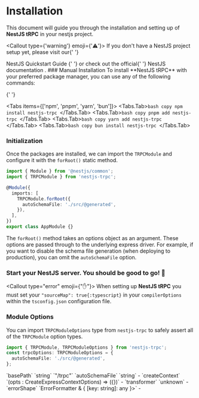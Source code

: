 
# Installation

This document will guide you through the installation and setting up of **NestJS tRPC** in your nestjs project.

<Callout type={'warning'} emoji={'⚠️'}>
  If you don't have a NestJS project setup yet, please visit our{' '}
  <Link href="/docs/nestjs" className="underline">
    NestJS Quickstart Guide
  </Link>{' '}
  or check out the official{' '}
  <Link href="https://docs.nestjs.com" target={'_blank'} className="underline">
    NestJS documentation
  </Link>
  .
</Callout>

<Steps>
  ### Manual Installation
  To install **NestJS tRPC** with your preferred package manager, you can use any of the following commands:

{' '}

<Tabs items={['npm', 'pnpm', 'yarn', 'bun']}>
  <Tabs.Tab>```bash copy npm install nestjs-trpc ```</Tabs.Tab>
  <Tabs.Tab>```bash copy pnpm add nestjs-trpc ```</Tabs.Tab>
  <Tabs.Tab>```bash copy yarn add nestjs-trpc ```</Tabs.Tab>
  <Tabs.Tab>```bash copy bun install nestjs-trpc ```</Tabs.Tab>
</Tabs>

### Initialization

Once the packages are installed, we can import the `TRPCModule` and configure it with the `forRoot()` static method.

```typescript filename="app.module.ts"
import { Module } from '@nestjs/common';
import { TRPCModule } from 'nestjs-trpc';

@Module({
  imports: [
    TRPCModule.forRoot({
      autoSchemaFile: './src/@generated',
    }),
  ],
})
export class AppModule {}
```

The `forRoot()` method takes an options object as an argument. These options are passed through to the underlying express driver. For example, if you want to disable the schema file generation (when deploying to production), you can omit the `autoSchemaFile` option.

### Start your NestJS server. You should be good to go! 🎉

</Steps>

<Callout type="error" emoji={"✋"}>
  When setting up **NestJS tRPC** you must set your `"sourceMap": true{:typescript}` in your `compilerOptions` within the `tsconfig.json` configuration file.
</Callout>

### Module Options

You can import `TRPCModuleOptions` type from `nestjs-trpc` to safely assert all of the `TRPCModule` option types.

```typescript
import { TRPCModule, TRPCModuleOptions } from 'nestjs-trpc';
const trpcOptions: TRPCModuleOptions = {
  autoSchemaFile: './src/@generated',
};
```

<Table columns={['Prop', 'Type', 'Default']}>
  <Table.Row>
    <Table.Cell icon>`basePath`</Table.Cell>
    <Table.Cell>`string`</Table.Cell>
    <Table.Cell>`"/trpc"`</Table.Cell>
  </Table.Row>
  <Table.Row>
    <Table.Cell icon>`autoSchemaFile`</Table.Cell>
    <Table.Cell>`string`</Table.Cell>
    <Table.Cell>-</Table.Cell>
  </Table.Row>
  <Table.Row>
    <Table.Cell icon>`createContext`</Table.Cell>
    <Table.Cell>`(opts : CreateExpressContextOptions) => ({})`</Table.Cell>
    <Table.Cell>-</Table.Cell>
  </Table.Row>
  <Table.Row>
    <Table.Cell icon>`transformer`</Table.Cell>
    <Table.Cell>`unknown`</Table.Cell>
    <Table.Cell>-</Table.Cell>
  </Table.Row>
  <Table.Row>
    <Table.Cell icon>`errorShape`</Table.Cell>
    <Table.Cell>`ErrorFormatter<RootConfigTypes['ctx'],TRPCErrorShape<number> & { [key: string]: any }>`</Table.Cell>
    <Table.Cell>-</Table.Cell>
  </Table.Row>
</Table>
